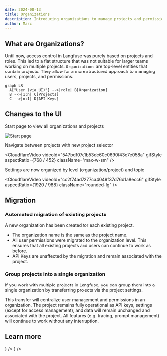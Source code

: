 ```yaml
---
date: 2024-08-13
title: Organizations
description: Introducing organizations to manage projects and permissions across larger teams working in Langfuse.
author: Marc
---
```



<ChangelogHeader />

## What are Organizations?

Until now, access control in Langfuse was purely based on projects and roles. This led to a flat structure that was not suitable for larger teams working on multiple projects. `Organizations` are top-level entities that contain projects. They allow for a more structured approach to managing users, projects, and permissions.

```mermaid
graph LR
  A["User (via UI)"] -->|role| B[Organization]
  B -->|1:n| C[Projects]
  C -->|n:1| D[API Keys]
```

## Changes to the UI

Start page to view all organizations and projects

![Start page](/images/changelog/2024-08-13-organizations/organization-home.png)

Navigate between projects with new project selector

<CloudflareVideo
  videoId="547bdf07e1b53dc60c0690f43c7e058a"
  gifStyle
  aspectRatio={768 / 452}
  className="max-w-sm"
/>

Settings are now organized by level (organization/project) and topic

<CloudflareVideo
  videoId="cc2f74ad7277ca4049f37d76d1a8ecc6"
  gifStyle
  aspectRatio={1920 / 988}
  className="rounded-lg"
/>

## Migration

### Automated migration of existing projects

A new organization has been created for each existing project.

- The organization name is the same as the project name.
- All user permissions were migrated to the organization level. This ensures that all existing projects and users can continue to work as before.
- API Keys are unaffected by the migration and remain associated with the project.

### Group projects into a single organization

If you work with multiple projects in Langfuse, you can group them into a single organization by transferring projects via the project settings.

This transfer will centralize user management and permissions in an organization. The project remains fully operational as API keys, settings (except for access management), and data will remain unchanged and associated with the project. All features (e.g. tracing, prompt management) will continue to work without any interruption.

## Learn more

<Cards num={3}>
  <Card title="RBAC Documentation" href="/docs/rbac" icon={<BookOpen />} />
  <Card
    title="API Reference"
    href="https://api.reference.langfuse.com"
    icon={<BookOpen />}
  />
</Cards>
